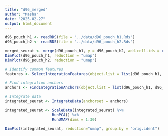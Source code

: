 ```yaml
---
title: "d96_merged"
author: "Masha"
date: "2025-02-27"
output: html_document
---
```


```r
d96_pouch_h1 <- readRDS(file = "../data/d96_pouch_h1.Rds")
d96_pouch_h2 <- readRDS(file = "../data/d96_pouch_h2.Rds") 
```

```r
merged_seurat <- merge(d96_pouch_h1, y = d96_pouch_h2, add.cell.ids = c("Rep1", "Rep2"), project = "Merged")
DimPlot(d96_pouch_h1, reduction = "umap")
DimPlot(d96_pouch_h2, reduction = "umap")

```

```r
# Identify common features
features <- SelectIntegrationFeatures(object.list = list(d96_pouch_h1, d96_pouch_h2))

# Find integration anchors
anchors <- FindIntegrationAnchors(object.list = list(d96_pouch_h1, d96_pouch_h2), anchor.features = features)

# Integrate data
integrated_seurat <- IntegrateData(anchorset = anchors)

```
```r
integrated_seurat <- ScaleData(integrated_seurat) %>%
                     RunPCA() %>%
                     RunUMAP(dims = 1:30)
```
```r
DimPlot(integrated_seurat, reduction="umap", group.by = "orig.ident")
```

